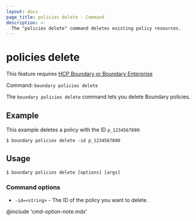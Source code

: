 ```yaml
---
layout: docs
page_title: policies delete - Command
description: >-
  The "policies delete" command deletes existing policy resources.
---
```


# policies delete

<EnterpriseAlert product="boundary">This feature requires <a href="https://www.hashicorp.com/products/boundary">HCP Boundary or Boundary Enterprise</a></EnterpriseAlert>

Command: `boundary policies delete`

The `boundary policies delete` command lets you delete Boundary policies.

## Example

This example deletes a policy with the ID `p_1234567890`:

```shell-session
$ boundary policies delete -id p_1234567890
```

## Usage

<CodeBlockConfig hideClipboard>

```shell-session
$ boundary policies delete [options] [args]
```

</CodeBlockConfig>

### Command options

- `-id=<string>` - The ID of the policy you want to delete.

@include 'cmd-option-note.mdx'